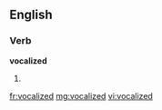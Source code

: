==English==

===Verb===
'''vocalized'''

# {{past of|vocalize}}

[[fr:vocalized]]
[[mg:vocalized]]
[[vi:vocalized]]